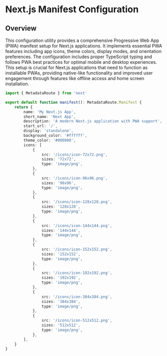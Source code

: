 # Next.js Manifest Configuration

## Overview

This configuration utility provides a comprehensive Progressive Web App (PWA) manifest setup for Next.js applications. It implements essential PWA features including app icons, theme colors, display modes, and orientation preferences. The configuration includes proper TypeScript typing and follows PWA best practices for optimal mobile and desktop experiences. This setup is crucial for Next.js applications that need to function as installable PWAs, providing native-like functionality and improved user engagement through features like offline access and home screen installation.

```typescript
import { MetadataRoute } from 'next'

export default function manifest(): MetadataRoute.Manifest {
	return {
		name: 'My Next.js App',
		short_name: 'Next App',
		description: 'A modern Next.js application with PWA support',
		start_url: '/',
		display: 'standalone',
		background_color: '#ffffff',
		theme_color: '#000000',
		icons: [
			{
				src: '/icons/icon-72x72.png',
				sizes: '72x72',
				type: 'image/png',
			},
			{
				src: '/icons/icon-96x96.png',
				sizes: '96x96',
				type: 'image/png',
			},
			{
				src: '/icons/icon-128x128.png',
				sizes: '128x128',
				type: 'image/png',
			},
			{
				src: '/icons/icon-144x144.png',
				sizes: '144x144',
				type: 'image/png',
			},
			{
				src: '/icons/icon-152x152.png',
				sizes: '152x152',
				type: 'image/png',
			},
			{
				src: '/icons/icon-192x192.png',
				sizes: '192x192',
				type: 'image/png',
			},
			{
				src: '/icons/icon-384x384.png',
				sizes: '384x384',
				type: 'image/png',
			},
			{
				src: '/icons/icon-512x512.png',
				sizes: '512x512',
				type: 'image/png',
			},
		],
	}
}
```
